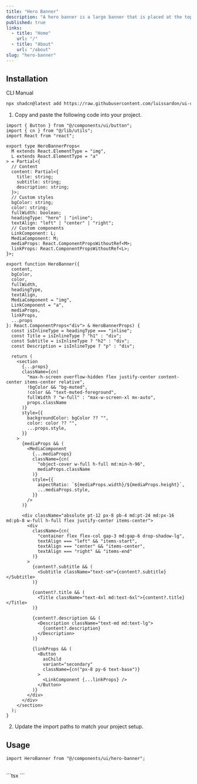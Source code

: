 ```yaml
---
title: "Hero Banner"
description: "A hero banner is a large banner that is placed at the top of a webpage."
published: true
links:
  - title: "Home"
    url: "/"
  - title: "About"
    url: "/about"
slug: "hero-banner"
---
```


<ComponentPreview name="hero-banner" />

## Installation

<Tabs defaultValue="cli">

<TabsList>
  <TabsTrigger value="cli">CLI</TabsTrigger>
  <TabsTrigger value="manual">Manual</TabsTrigger>
</TabsList>

<TabsContent value="cli">

```bash
npx shadcn@latest add https://raw.githubusercontent.com/luissardon/ui-cart/refs/heads/main/public/registry/hero-banner.json
```

</TabsContent>

<TabsContent value="manual">

1. Copy and paste the following code into your project.

```tsx
import { Button } from "@/components/ui/button";
import { cn } from "@/lib/utils";
import React from "react";

export type HeroBannerProps<
  M extends React.ElementType = "img",
  L extends React.ElementType = "a"
> = Partial<{
  // Content
  content: Partial<{
    title: string;
    subtitle: string;
    description: string;
  }>;
  // Custom styles
  bgColor: string;
  color: string;
  fullWidth: boolean;
  headingType: "hero" | "inline";
  textAlign: "left" | "center" | "right";
  // Custom components
  LinkComponent: L;
  MediaComponent: M;
  mediaProps: React.ComponentPropsWithoutRef<M>;
  linkProps: React.ComponentPropsWithoutRef<L>;
}>;

export function HeroBanner({
  content,
  bgColor,
  color,
  fullWidth,
  headingType,
  textAlign,
  MediaComponent = "img",
  LinkComponent = "a",
  mediaProps,
  linkProps,
  ...props
}: React.ComponentProps<"div"> & HeroBannerProps) {
  const isInlineType = headingType === "inline";
  const Title = isInlineType ? "h1" : "div";
  const Subtitle = isInlineType ? "h2" : "div";
  const Description = isInlineType ? "p" : "div";

  return (
    <section
      {...props}
      className={cn(
        "max-h-screen overflow-hidden flex justify-center content-center items-center relative",
        !bgColor && "bg-muted",
        !color && "text-muted-foreground",
        fullWidth ? "w-full" : "max-w-screen-xl mx-auto",
        props.className
      )}
      style={{
        backgroundColor: bgColor ?? "",
        color: color ?? "",
        ...props.style,
      }}
    >
      {mediaProps && (
        <MediaComponent
          {...mediaProps}
          className={cn(
            "object-cover w-full h-full md:min-h-96",
            mediaProps.className
          )}
          style={{
            aspectRatio: `${mediaProps.width}/${mediaProps.height}`,
            ...mediaProps.style,
          }}
        />
      )}

      <div className="absolute pt-12 px-8 pb-4 md:pt-24 md:px-16 md:pb-8 w-full h-full flex justify-center items-center">
        <div
          className={cn(
            "container flex flex-col gap-3 md:gap-6 drop-shadow-lg",
            textAlign === "left" && "items-start",
            textAlign === "center" && "items-center",
            textAlign === "right" && "items-end"
          )}
        >
          {content?.subtitle && (
            <Subtitle className="text-sm">{content?.subtitle}</Subtitle>
          )}

          {content?.title && (
            <Title className="text-4xl md:text-6xl">{content?.title}</Title>
          )}

          {content?.description && (
            <Description className="text-md md:text-lg">
              {content?.description}
            </Description>
          )}

          {linkProps && (
            <Button
              asChild
              variant="secondary"
              className={cn("px-8 py-6 text-base")}
            >
              <LinkComponent {...linkProps} />
            </Button>
          )}
        </div>
      </div>
    </section>
  );
}
```
2. Update the import paths to match your project setup.

</TabsContent>

</Tabs>

## Usage

```tsx
import HeroBanner from "@/components/ui/hero-banner";
```

<br />
```tsx
<HeroBanner
    content={{
        title: "Hero Banner",
        subtitle: "This is a hero banner",
        description: "This is a hero banner description",
    }}
    mediaProps={{
        src: "https://images....ceUISpace.png",
    }}
    fullWidth
    headingType="hero"
    textAlign="center"
/>
```